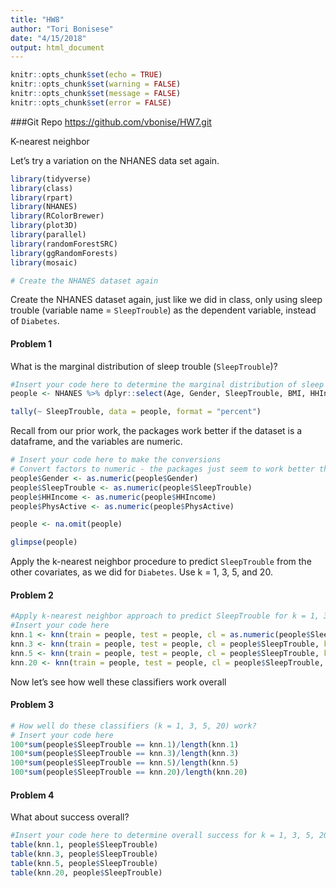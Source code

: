 ```yaml
---
title: "HW8"
author: "Tori Bonisese"
date: "4/15/2018"
output: html_document
---
```



```r
knitr::opts_chunk$set(echo = TRUE)
knitr::opts_chunk$set(warning = FALSE)
knitr::opts_chunk$set(message = FALSE)
knitr::opts_chunk$set(error = FALSE)
```
###Git Repo
[https://github.com/vbonise/HW7.git](https://github.com/vbonise/HW7.git)

K-nearest neighbor

Let's try a variation on the NHANES data set again.

```r
library(tidyverse)
library(class)
library(rpart)
library(NHANES)
library(RColorBrewer)
library(plot3D)
library(parallel)
library(randomForestSRC)
library(ggRandomForests)
library(mosaic)

# Create the NHANES dataset again
```

Create the NHANES dataset again, just like we did in class, only using sleep trouble (variable name = `SleepTrouble`) as the dependent variable, instead of `Diabetes`. 

#### Problem 1

What is the marginal distribution of sleep trouble (`SleepTrouble`)?

```r

#Insert your code here to determine the marginal distribution of sleep trouble in the NHANES dataset.
people <- NHANES %>% dplyr::select(Age, Gender, SleepTrouble, BMI, HHIncome, PhysActive) 

tally(~ SleepTrouble, data = people, format = "percent")
```

Recall from our prior work, the packages work better if the dataset is a dataframe, and the variables are numeric.



```r

# Insert your code here to make the conversions
# Convert factors to numeric - the packages just seem to work better that way
people$Gender <- as.numeric(people$Gender)
people$SleepTrouble <- as.numeric(people$SleepTrouble)
people$HHIncome <- as.numeric(people$HHIncome)
people$PhysActive <- as.numeric(people$PhysActive)

people <- na.omit(people)

glimpse(people)
```

Apply the k-nearest neighbor procedure to predict `SleepTrouble` from the other covariates, as we did for `Diabetes`. Use k = 1, 3, 5, and 20.

#### Problem 2

```r

#Apply k-nearest neighbor approach to predict SleepTrouble for k = 1, 3, 5, 20
#Insert your code here
knn.1 <- knn(train = people, test = people, cl = as.numeric(people$SleepTrouble), k = 1)
knn.3 <- knn(train = people, test = people, cl = people$SleepTrouble, k = 3)
knn.5 <- knn(train = people, test = people, cl = people$SleepTrouble, k = 5)
knn.20 <- knn(train = people, test = people, cl = people$SleepTrouble, k = 20)

```

Now let's see how well these classifiers work overall

#### Problem 3

```r

# How well do these classifiers (k = 1, 3, 5, 20) work?
# Insert your code here
100*sum(people$SleepTrouble == knn.1)/length(knn.1)
100*sum(people$SleepTrouble == knn.3)/length(knn.3)
100*sum(people$SleepTrouble == knn.5)/length(knn.5)
100*sum(people$SleepTrouble == knn.20)/length(knn.20)

```

#### Problem 4

What about success overall?

```r

#Insert your code here to determine overall success for k = 1, 3, 5, 20
table(knn.1, people$SleepTrouble)
table(knn.3, people$SleepTrouble)
table(knn.5, people$SleepTrouble)
table(knn.20, people$SleepTrouble)
```


